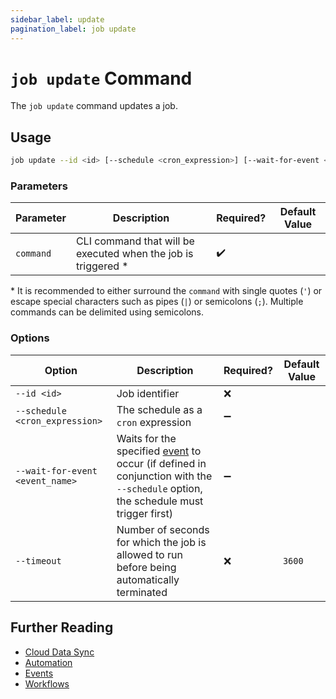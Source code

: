 ```yaml
---
sidebar_label: update
pagination_label: job update
---
```


# `job update` Command

The `job update` command updates a job.

## Usage

```bash
job update --id <id> [--schedule <cron_expression>] [--wait-for-event <event_name>] <command>
```

### Parameters

| Parameter | Description                                                    | Required? | Default Value |
| --------- | -------------------------------------------------------------- | --------- | ------------- |
| `command` | CLI command that will be executed when the job is triggered \* | ✔️        |               |

\* It is recommended to either surround the `command` with single quotes (`'`) or escape special characters such as pipes (`|`) or semicolons (`;`). Multiple commands can be delimited using semicolons.

### Options

| Option                          | Description                                                                                                                                                   | Required? | Default Value |
| ------------------------------- | ------------------------------------------------------------------------------------------------------------------------------------------------------------- | --------- | ------------- |
| `--id <id>`                     | Job identifier                                                                                                                                                | ❌        |               |
| `--schedule <cron_expression>`  | The schedule as a `cron` expression                                                                                                                           | ➖        |               |
| `--wait-for-event <event_name>` | Waits for the specified [event](../../../events/index.mdx) to occur (if defined in conjunction with the `--schedule` option, the schedule must trigger first) | ➖        |               |
| `--timeout`                     | Number of seconds for which the job is allowed to run before being automatically terminated                                                                   | ❌        | `3600`        |

## Further Reading

- [Cloud Data Sync](../../../../concepts/cloud-data-sync/index.mdx)
- [Automation](../../../../concepts/automation/index.mdx)
- [Events](../../../events/index.mdx)
- [Workflows](../../../workflows/index.mdx)
